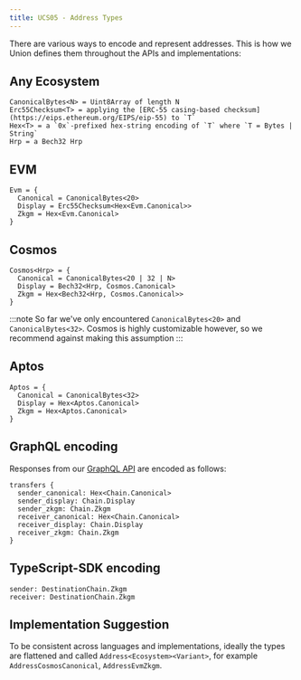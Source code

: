 ```yaml
---
title: UCS05 - Address Types
---
```


There are various ways to encode and represent addresses. This is how we Union defines them throughout the APIs and implementations:

## Any Ecosystem

```
CanonicalBytes<N> = Uint8Array of length N
Erc55Checksum<T> = applying the [ERC-55 casing-based checksum](https://eips.ethereum.org/EIPS/eip-55) to `T`
Hex<T> = a `0x`-prefixed hex-string encoding of `T` where `T = Bytes | String`
Hrp = a Bech32 Hrp
```

## EVM

```
Evm = {
  Canonical = CanonicalBytes<20>
  Display = Erc55Checksum<Hex<Evm.Canonical>>
  Zkgm = Hex<Evm.Canonical>
}
```

## Cosmos


```
Cosmos<Hrp> = {
  Canonical = CanonicalBytes<20 | 32 | N>
  Display = Bech32<Hrp, Cosmos.Canonical>
  Zkgm = Hex<Bech32<Hrp, Cosmos.Canonical>>
}
```

:::note
So far we've only encountered `CanonicalBytes<20>` and `CanonicalBytes<32>`. Cosmos is highly customizable however, so we recommend against making this assumption
:::
## Aptos

```
Aptos = {
  Canonical = CanonicalBytes<32>
  Display = Hex<Aptos.Canonical>
  Zkgm = Hex<Aptos.Canonical>
}
```


## GraphQL encoding

Responses from our [GraphQL API](/integrations/api/graphql) are encoded as follows:

```
transfers {
  sender_canonical: Hex<Chain.Canonical>
  sender_display: Chain.Display
  sender_zkgm: Chain.Zkgm
  receiver_canonical: Hex<Chain.Canonical>
  receiver_display: Chain.Display
  receiver_zkgm: Chain.Zkgm
}
```

## TypeScript-SDK encoding


```
sender: DestinationChain.Zkgm
receiver: DestinationChain.Zkgm
```


## Implementation Suggestion

To be consistent across languages and implementations, ideally the types are flattened and called `Address<Ecosystem><Variant>`, for example `AddressCosmosCanonical`, `AddressEvmZkgm`.
